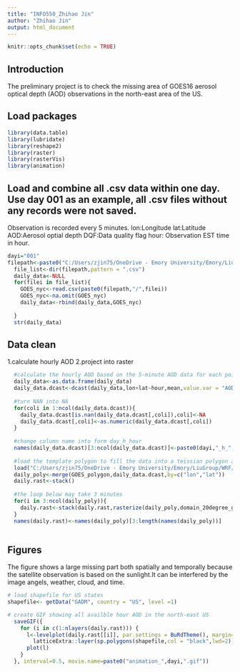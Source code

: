 ---
title: "INFO550_Zhihao Jin"
author: "Zhihao Jin"
output: html_document
---

```{r setup, include=FALSE}
knitr::opts_chunk$set(echo = TRUE)
```

## Introduction

The preliminary project is to check the missing area of GOES16 aerosol optical depth (AOD) observations in the north-east area of the US.

## Load packages

```{r load_lib, echo=FALSE}
library(data.table)
library(lubridate)
library(reshape2)
library(raster)
library(rasterVis)
library(animation)
```

## Load and combine all .csv data within one day. Use day 001 as an example, all .csv files without any records were not saved.
Observation is recorded every 5 minutes.
lon:Longitude
lat:Latitude
AOD:Aerosol optial depth
DQF:Data quality flag
hour: Observation EST time in hour.

```{r load_combine_data}
dayi="001"
filepath<-paste0("C:/Users/zjin75/OneDrive - Emory University/Emory/LiuGroup/WRF/DATA/GOES_G16/",dayi)
  file_list<-dir(filepath,pattern = ".csv")
  daily_data<-NULL
  for(filei in file_list){
    GOES_nyc<-read.csv(paste0(filepath,"/",filei))
    GOES_nyc<-na.omit(GOES_nyc)
    daily_data<-rbind(daily_data,GOES_nyc)
    
  }
  str(daily_data)
```
## Data clean
1.calculate hourly AOD
2.project into raster

```{r data_clean }
  #calculate the hourly AOD based on the 5-minute AOD data for each point.
  daily_data<-as.data.frame(daily_data)
  daily_data.dcast<-dcast(daily_data,lon+lat~hour,mean,value.var = "AOD",na.rm=T)
  
  #turn NAN into NA
  for(coli in 1:ncol(daily_data.dcast)){
    daily_data.dcast[is.nan(daily_data.dcast[,coli]),coli]<-NA
    daily_data.dcast[,coli]<-as.numeric(daily_data.dcast[,coli])
  }
  
  #change column name into form day_h_hour
  names(daily_data.dcast)[3:ncol(daily_data.dcast)]<-paste0(dayi,"_h_",names(daily_data.dcast)[3:ncol(daily_data.dcast)])
  
  #load the template polygon to fill the data into a teissian polygon and then transform into raster
  load("C:/Users/zjin75/OneDrive - Emory University/Emory/LiuGroup/WRF/DATA/GOES_G16/GOES_Tessian_Polygon.RData")
  daily_poly<-merge(GOES_polygon,daily_data.dcast,by=c("lon","lat"))
  daily.rast<-stack()
  
  #the loop below may take 3 minutes
  for(i in 3:ncol(daily_poly)){
    daily.rast<-stack(daily.rast,rasterize(daily_poly,domain_20degree_grid,names(daily_poly)[i]))
  }
  names(daily.rast)<-names(daily_poly)[3:length(names(daily_poly))]
  

```

## Figures
The figure shows a large missing part both spatially and temporally because the satellite observation is based on the sunlight.It can be interfered by the image angels, weather, cloud, and time.

```{R create_figure}
# load shapefile for US states
shapefile<- getData("GADM", country = "US", level =1)

# create GIF showing all availble hour AOD in the north-east US
  saveGIF({
    for (i in c(1:nlayers(daily.rast))) {
      l<-levelplot(daily.rast[[i]], par.settings = BuRdTheme(), margin=FALSE, main=list(paste0(names(daily.rast)[i]),adj=0,line=0))+
        latticeExtra::layer(sp.polygons(shapefile,col = "black",lwd=2))
      plot(l)
    }
  }, interval=0.5, movie.name=paste0("animation_",dayi,".gif"))
```
